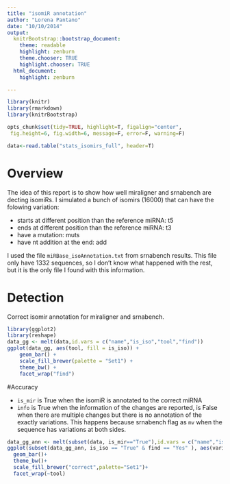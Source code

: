 ```yaml
---
title: "isomiR annotation"
author: "Lorena Pantano"
date: "10/10/2014"
output:
  knitrBootstrap::bootstrap_document:
    theme: readable
    highlight: zenburn
    theme.chooser: TRUE
    highlight.chooser: TRUE
  html_document:
    highlight: zenburn

---
```



```r
library(knitr)
library(rmarkdown)
library(knitrBootstrap)

opts_chunk$set(tidy=TRUE, highlight=T, figalign="center",
 fig.height=6, fig.width=6, message=F, error=F, warning=F)
```


```r
data<-read.table("stats_isomirs_full", header=T)
```

# Overview

The idea of this report is to show how well miraligner and srnabench are decting
isomiRs. I simulated a bunch of isomirs (16000) that can have the folowing variation:

* starts at different position than the reference miRNA: t5
* ends at different position than the reference miRNA: t3
* have a mutation: muts
* have nt addition at the end: add


I used the file `miRBase_isoAnnotation.txt` from srnabench results. This file only have
1332 sequences, so I don't know what happened with the rest, but it is the only
file I found with this information.

# Detection 

Correct isomir annotation for miraligner and srnabench.

```r
library(ggplot2)
library(reshape)
data_gg <- melt(data,id.vars = c("name","is_iso","tool","find"))
ggplot(data_gg, aes(tool, fill = is_iso)) +
    geom_bar() +
    scale_fill_brewer(palette = "Set1") +
    theme_bw() +
    facet_wrap("find")
```


#Accuracy

* `is_mir` is True when the isomiR is annotated to the correct miRNA
* `info` is True when the information of the changes are reported, is False
when there are multiple changes but there is no annotation of the exactly variations.
This happens because srnabench flag as `mv` when the sequence has variations at
both sides.

```r
data_gg_ann <- melt(subset(data, is_mir=="True"),id.vars = c("name","is_iso","tool","find"))
ggplot(subset(data_gg_ann, is_iso == "True" & find == "Yes" ), aes(variable, fill=value))+
  geom_bar()+
  theme_bw()+
  scale_fill_brewer("correct",palette="Set1")+
  facet_wrap(~tool)
```

